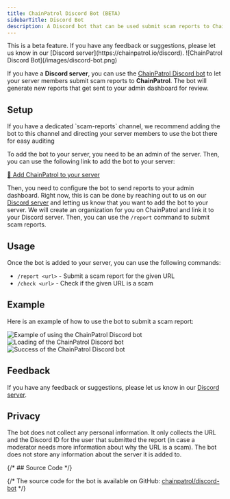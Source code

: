 ```yaml
---
title: ChainPatrol Discord Bot (BETA)
sidebarTitle: Discord Bot
description: A Discord bot that can be used submit scam reports to ChainPatrol
---
```


<Warning>
  This is a beta feature. If you have any feedback or suggestions, please let us
  know in our [Discord server](https://chainpatrol.io/discord).
</Warning>

<Frame>![ChainPatrol Discord Bot](/images/discord-bot.png)</Frame>

If you have a **Discord server**, you can use the [ChainPatrol Discord bot](https://chainpatrol.io/bot)
to let your server members submit scam reports to **ChainPatrol**. The bot will generate new
reports that get sent to your admin dashboard for review.

## Setup

<Tip>
  If you have a dedicated `scam-reports` channel, we recommend adding the bot to
  this channel and directing your server members to use the bot there for easy
  auditing
</Tip>

To add the bot to your server, you need to be an admin of the server. Then, you
can use the following link to add the bot to your server:

[🚀 Add ChainPatrol to your server](https://chainpatrol.io/bot/install)

Then, you need to configure the bot to send reports to your admin dashboard. Right now,
this is can be done by reaching out to us on our [Discord server](https://chainpatrol.io/discord)
and letting us know that you want to add the bot to your server. We will create an organization
for you on ChainPatrol and link it to your Discord server. Then, you can use the
`/report` command to submit scam reports.

## Usage

Once the bot is added to your server, you can use the following commands:

- `/report <url>` - Submit a scam report for the given URL
- `/check <url>` - Check if the given URL is a scam

## Example

Here is an example of how to use the bot to submit a scam report:

![Example of using the ChainPatrol Discord bot](/images/discord-bot-prompt.png)
![Loading of the ChainPatrol Discord bot](/images/discord-bot-loading.png)
![Success of the ChainPatrol Discord bot](/images/discord-bot-success.png)

## Feedback

If you have any feedback or suggestions, please let us know in our
[Discord server](https://chainpatrol.io/discord).

## Privacy

The bot does not collect any personal information. It only collects the URL and
the Discord ID for the user that submitted the report (in case a moderator needs
more information about why the URL is a scam). The bot does not store any information
about the server it is added to.

{/* ## Source Code */}

{/* The source code for the bot is available on GitHub: [chainpatrol/discord-bot](https://github.com/chainPatrol/discord-bot) */}
